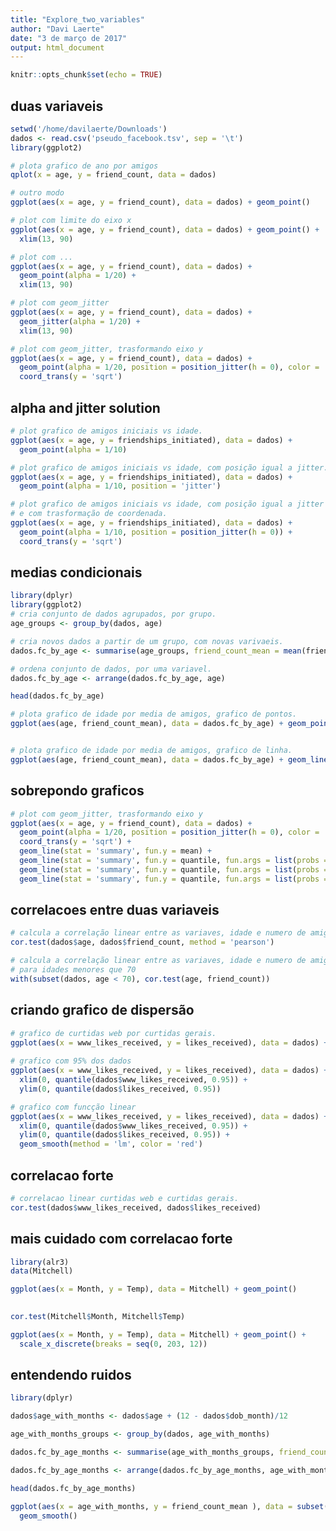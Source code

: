 ```yaml
---
title: "Explore_two_variables"
author: "Davi Laerte"
date: "3 de março de 2017"
output: html_document
---
```


```r
knitr::opts_chunk$set(echo = TRUE)
```

## duas variaveis

```r
setwd('/home/davilaerte/Downloads')
dados <- read.csv('pseudo_facebook.tsv', sep = '\t')
library(ggplot2)

# plota grafico de ano por amigos
qplot(x = age, y = friend_count, data = dados)

# outro modo
ggplot(aes(x = age, y = friend_count), data = dados) + geom_point()

# plot com limite do eixo x
ggplot(aes(x = age, y = friend_count), data = dados) + geom_point() +
  xlim(13, 90)

# plot com ...
ggplot(aes(x = age, y = friend_count), data = dados) + 
  geom_point(alpha = 1/20) +
  xlim(13, 90)

# plot com geom_jitter
ggplot(aes(x = age, y = friend_count), data = dados) + 
  geom_jitter(alpha = 1/20) +
  xlim(13, 90)

# plot com geom_jitter, trasformando eixo y
ggplot(aes(x = age, y = friend_count), data = dados) + 
  geom_point(alpha = 1/20, position = position_jitter(h = 0), color = 'orange') +
  coord_trans(y = 'sqrt')    
```

## alpha and jitter solution

```r

# plot grafico de amigos iniciais vs idade.
ggplot(aes(x = age, y = friendships_initiated), data = dados) + 
  geom_point(alpha = 1/10) 

# plot grafico de amigos iniciais vs idade, com posição igual a jitter.
ggplot(aes(x = age, y = friendships_initiated), data = dados) + 
  geom_point(alpha = 1/10, position = 'jitter') 

# plot grafico de amigos iniciais vs idade, com posição igual a jitter
# e com trasformação de coordenada.
ggplot(aes(x = age, y = friendships_initiated), data = dados) + 
  geom_point(alpha = 1/10, position = position_jitter(h = 0)) +
  coord_trans(y = 'sqrt')
```

## medias condicionais 

```r
library(dplyr)
library(ggplot2)
# cria conjunto de dados agrupados, por grupo.
age_groups <- group_by(dados, age)

# cria novos dados a partir de um grupo, com novas varivaeis. 
dados.fc_by_age <- summarise(age_groups, friend_count_mean = mean(friend_count), friend_count_median = median(friend_count), n = n())

# ordena conjunto de dados, por uma variavel. 
dados.fc_by_age <- arrange(dados.fc_by_age, age)

head(dados.fc_by_age)

# plota grafico de idade por media de amigos, grafico de pontos.
ggplot(aes(age, friend_count_mean), data = dados.fc_by_age) + geom_point()


# plota grafico de idade por media de amigos, grafico de linha.
ggplot(aes(age, friend_count_mean), data = dados.fc_by_age) + geom_line()

```

## sobrepondo graficos

```r
# plot com geom_jitter, trasformando eixo y
ggplot(aes(x = age, y = friend_count), data = dados) + 
  geom_point(alpha = 1/20, position = position_jitter(h = 0), color = 'orange') +
  coord_trans(y = 'sqrt') + 
  geom_line(stat = 'summary', fun.y = mean) +
  geom_line(stat = 'summary', fun.y = quantile, fun.args = list(probs = .1), linetype = 2, color = 'blue') + 
  geom_line(stat = 'summary', fun.y = quantile, fun.args = list(probs = .5), color = 'blue') +
  geom_line(stat = 'summary', fun.y = quantile, fun.args = list(probs = .9), linetype = 2, color = 'blue')
```

## correlacoes entre duas variaveis

```r
# calcula a correlação linear entre as variaves, idade e numero de amigos.
cor.test(dados$age, dados$friend_count, method = 'pearson')

# calcula a correlação linear entre as variaves, idade e numero de amigos
# para idades menores que 70
with(subset(dados, age < 70), cor.test(age, friend_count))
```


## criando grafico de dispersão

```r

# grafico de curtidas web por curtidas gerais.
ggplot(aes(x = www_likes_received, y = likes_received), data = dados) + geom_point()
  
# grafico com 95% dos dados
ggplot(aes(x = www_likes_received, y = likes_received), data = dados) + geom_point() + 
  xlim(0, quantile(dados$www_likes_received, 0.95)) +
  ylim(0, quantile(dados$likes_received, 0.95))

# grafico com funcção linear
ggplot(aes(x = www_likes_received, y = likes_received), data = dados) + geom_point() + 
  xlim(0, quantile(dados$www_likes_received, 0.95)) +
  ylim(0, quantile(dados$likes_received, 0.95)) +
  geom_smooth(method = 'lm', color = 'red')
```

## correlacao forte

```r
# correlacao linear curtidas web e curtidas gerais.
cor.test(dados$www_likes_received, dados$likes_received)
```

## mais cuidado com correlacao forte

```r
library(alr3)
data(Mitchell)

ggplot(aes(x = Month, y = Temp), data = Mitchell) + geom_point()
  

cor.test(Mitchell$Month, Mitchell$Temp)

ggplot(aes(x = Month, y = Temp), data = Mitchell) + geom_point() +
  scale_x_discrete(breaks = seq(0, 203, 12))
```

## entendendo ruidos

```r
library(dplyr)

dados$age_with_months <- dados$age + (12 - dados$dob_month)/12

age_with_months_groups <- group_by(dados, age_with_months)

dados.fc_by_age_months <- summarise(age_with_months_groups, friend_count_mean = mean(friend_count), friend_count_median = median(friend_count), n = n())

dados.fc_by_age_months <- arrange(dados.fc_by_age_months, age_with_months)

head(dados.fc_by_age_months)

ggplot(aes(x = age_with_months, y = friend_count_mean ), data = subset(dados.fc_by_age_months, age_with_months < 71)) + geom_line() +
  geom_smooth()
```



